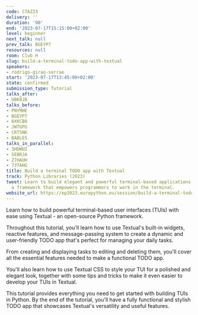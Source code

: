 ```yaml
---
code: C7AZ33
delivery: ''
duration: '90'
end: '2023-07-17T15:15:00+02:00'
level: beginner
next_talk: null
prev_talk: BGEYP7
resources: null
room: Club H
slug: build-a-terminal-todo-app-with-textual
speakers:
- rodrigo-girao-serrao
start: '2023-07-17T13:45:00+02:00'
state: confirmed
submission_type: Tutorial
talks_after:
- UBK8JB
talks_before:
- PNYMHE
- BGEYP7
- 8XKCB8
- JWTGPG
- CRTSNK
- BABLES
talks_in_parallel:
- 3HDWUZ
- SEBRJA
- Z7HAUH
- 73TAHG
title: Build a terminal TODO app with Textual
track: Python Libraries (2023)
tweet: Learn to build elegant and powerful terminal-based applications with Textual,
  a framework that empowers programmers to work in the terminal.
website_url: https://ep2023.europython.eu/session/build-a-terminal-todo-app-with-textual
---
```


Learn how to build powerful terminal-based user interfaces (TUIs) with ease using Textual - an open-source Python framework.

Throughout this tutorial, you'll learn how to use Textual's built-in widgets, reactive features, and message-passing system to create a dynamic and user-friendly TODO app that's perfect for managing your daily tasks.

From creating and displaying tasks to editing and deleting them, you'll cover all the essential features needed to make a functional TODO app.

You'll also learn how to use Textual CSS to style your TUI for a polished and elegant look, together with some tips and tricks to make it even easier to develop your TUIs in Textual.

This tutorial provides everything you need to get started with building TUIs in Python. By the end of the tutorial, you'll have a fully functional and stylish TODO app that showcases Textual's versatility and useful features.
